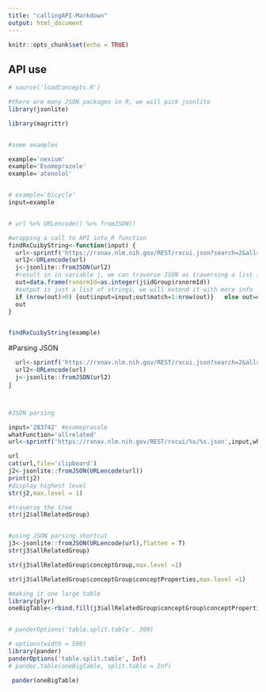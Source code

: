 ```yaml
---
title: "callingAPI-Markdown"
output: html_document
---
```


```r
knitr::opts_chunk$set(echo = TRUE)
```

## API use

```r
# source('loadConcepts.R')

#there are many JSON packages in R, we will pick jsonlite
library(jsonlite)

library(magrittr)


#some examples

example='nexium'
example='Esomeprazole'
example='atenolol'


# example='bicycle'
input=example


# url %>% URLencode() %>% fromJSON()

#wrapping a call to API into R function
findRxCuibyString<-function(input) {
  url<-sprintf('https://rxnav.nlm.nih.gov/REST/rxcui.json?search=2&allsrc=0&name=%s',input)
  url2<-URLencode(url)
  j<-jsonlite::fromJSON(url2)
  #result in in variable j, we can traverse JSON as traversing a list in R as in the line below
  out=data.frame(rxnormId=as.integer(j$idGroup$rxnormId))
  #output is just a list of strings, we will extend it with more info
  if (nrow(out)>0) {out$input=input;out$match=1:nrow(out)}   else out=data.frame(rxnormId=NA,input=input,match=NA)
  out
}


findRxCuibyString(example)


```

#Parsing JSON
```r

  url<-sprintf('https://rxnav.nlm.nih.gov/REST/rxcui.json?search=2&allsrc=0&name=%s',input)
  url2<-URLencode(url)
  j<-jsonlite::fromJSON(url2)
j



#JSON parsing

input='283742' #esomeprasole
whatFunction='allrelated'
url<-sprintf('https://rxnav.nlm.nih.gov/REST/rxcui/%s/%s.json',input,whatFunction)

url
cat(url,file='clipboard')
j2<-jsonlite::fromJSON(URLencode(url))
print(j2)
#display highest level
str(j2,max.level = 1)

#traverse the tree
str(j2$allRelatedGroup)


#using JSON parsing shortcut
j3<-jsonlite::fromJSON(URLencode(url),flatten = T)
str(j3$allRelatedGroup)

str(j3$allRelatedGroup$conceptGroup,max.level =1)

str(j3$allRelatedGroup$conceptGroup$conceptProperties,max.level =1)

#making it one large table
library(plyr)
oneBigTable<-rbind.fill(j3$allRelatedGroup$conceptGroup$conceptProperties)


# panderOptions('table.split.table', 300)

# options(width = 500)
library(pander)
panderOptions('table.split.table', Inf)
# pandoc.table(oneBigTable, split.table = Inf)

 pander(oneBigTable)


```